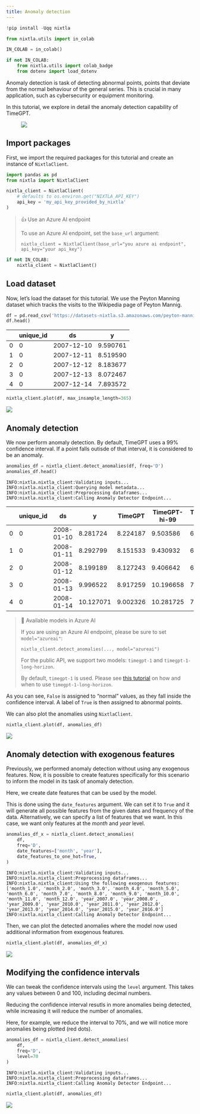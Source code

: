 ```yaml
---
title: Anomaly detection
---
```



```python
!pip install -Uqq nixtla
```



```python
from nixtla.utils import in_colab
```



```python
IN_COLAB = in_colab()
```



```python
if not IN_COLAB:
    from nixtla.utils import colab_badge
    from dotenv import load_dotenv
```


Anomaly detection is task of detecting abnormal points, points that
deviate from the normal behaviour of the general series. This is crucial
in many application, such as cybersecurity or equipment monitoring.

In this tutorial, we explore in detail the anomaly detection capability
of TimeGPT.

<figure>
<a
href="https://colab.research.google.com/github/Nixtla/nixtla/blob/main/nbs/docs/tutorials/20_anomaly_detection.ipynb"><img
src="https://colab.research.google.com/assets/colab-badge.svg" /></a>
</figure>

## Import packages

First, we import the required packages for this tutorial and create an
instance of `NixtlaClient`.

```python
import pandas as pd
from nixtla import NixtlaClient
```


```python
nixtla_client = NixtlaClient(
    # defaults to os.environ.get("NIXTLA_API_KEY")
    api_key = 'my_api_key_provided_by_nixtla'
)
```

> 👍 Use an Azure AI endpoint
>
> To use an Azure AI endpoint, set the `base_url` argument:
>
> `nixtla_client = NixtlaClient(base_url="you azure ai endpoint", api_key="your api_key")`


```python
if not IN_COLAB:
    nixtla_client = NixtlaClient()
```


## Load dataset

Now, let’s load the dataset for this tutorial. We use the Peyton Manning
dataset which tracks the visits to the Wikipedia page of Peyton Mannig.

```python
df = pd.read_csv('https://datasets-nixtla.s3.amazonaws.com/peyton-manning.csv')
df.head()
```

|     | unique_id | ds         | y        |
|-----|-----------|------------|----------|
| 0   | 0         | 2007-12-10 | 9.590761 |
| 1   | 0         | 2007-12-11 | 8.519590 |
| 2   | 0         | 2007-12-12 | 8.183677 |
| 3   | 0         | 2007-12-13 | 8.072467 |
| 4   | 0         | 2007-12-14 | 7.893572 |

```python
nixtla_client.plot(df, max_insample_length=365)
```

![](20_anomaly_detection_files/figure-markdown_strict/cell-11-output-1.png)

## Anomaly detection

We now perform anomaly detection. By default, TimeGPT uses a 99%
confidence interval. If a point falls outisde of that interval, it is
considered to be an anomaly.

```python
anomalies_df = nixtla_client.detect_anomalies(df, freq='D')
anomalies_df.head()
```

``` text
INFO:nixtla.nixtla_client:Validating inputs...
INFO:nixtla.nixtla_client:Querying model metadata...
INFO:nixtla.nixtla_client:Preprocessing dataframes...
INFO:nixtla.nixtla_client:Calling Anomaly Detector Endpoint...
```

|     | unique_id | ds         | y         | TimeGPT  | TimeGPT-hi-99 | TimeGPT-lo-99 | anomaly |
|-----|-----------|------------|-----------|----------|---------------|---------------|---------|
| 0   | 0         | 2008-01-10 | 8.281724  | 8.224187 | 9.503586      | 6.944788      | False   |
| 1   | 0         | 2008-01-11 | 8.292799  | 8.151533 | 9.430932      | 6.872135      | False   |
| 2   | 0         | 2008-01-12 | 8.199189  | 8.127243 | 9.406642      | 6.847845      | False   |
| 3   | 0         | 2008-01-13 | 9.996522  | 8.917259 | 10.196658     | 7.637861      | False   |
| 4   | 0         | 2008-01-14 | 10.127071 | 9.002326 | 10.281725     | 7.722928      | False   |

> 📘 Available models in Azure AI
>
> If you are using an Azure AI endpoint, please be sure to set
> `model="azureai"`:
>
> `nixtla_client.detect_anomalies(..., model="azureai")`
>
> For the public API, we support two models: `timegpt-1` and
> `timegpt-1-long-horizon`.
>
> By default, `timegpt-1` is used. Please see [this
> tutorial](https://docs.nixtla.io/docs/tutorials-long_horizon_forecasting)
> on how and when to use `timegpt-1-long-horizon`.

As you can see, `False` is assigned to “normal” values, as they fall
inside the confidence interval. A label of `True` is then assigned to
abnormal points.

We can also plot the anomalies using `NixtlaClient`.

```python
nixtla_client.plot(df, anomalies_df)
```

![](20_anomaly_detection_files/figure-markdown_strict/cell-13-output-1.png)

## Anomaly detection with exogenous features

Previously, we performed anomaly detection without using any exogenous
features. Now, it is possible to create features specifically for this
scenario to inform the model in its task of anomaly detection.

Here, we create date features that can be used by the model.

This is done using the `date_features` argument. We can set it to `True`
and it will generate all possible features from the given dates and
frequency of the data. Alternatively, we can specify a list of features
that we want. In this case, we want only features at the *month* and
*year* level.

```python
anomalies_df_x = nixtla_client.detect_anomalies(
    df,
    freq='D', 
    date_features=['month', 'year'],
    date_features_to_one_hot=True,
)
```

``` text
INFO:nixtla.nixtla_client:Validating inputs...
INFO:nixtla.nixtla_client:Preprocessing dataframes...
INFO:nixtla.nixtla_client:Using the following exogenous features: ['month_1.0', 'month_2.0', 'month_3.0', 'month_4.0', 'month_5.0', 'month_6.0', 'month_7.0', 'month_8.0', 'month_9.0', 'month_10.0', 'month_11.0', 'month_12.0', 'year_2007.0', 'year_2008.0', 'year_2009.0', 'year_2010.0', 'year_2011.0', 'year_2012.0', 'year_2013.0', 'year_2014.0', 'year_2015.0', 'year_2016.0']
INFO:nixtla.nixtla_client:Calling Anomaly Detector Endpoint...
```

Then, we can plot the detected anomalies where the model now used
additional information from exogenous features.

```python
nixtla_client.plot(df, anomalies_df_x)
```

![](20_anomaly_detection_files/figure-markdown_strict/cell-15-output-1.png)

## Modifying the confidence intervals

We can tweak the confidence intervals using the `level` argument. This
takes any values between 0 and 100, including decimal numbers.

Reducing the confidence interval resutls in more anomalies being
detected, while increasing it will reduce the number of anomalies.

Here, for example, we reduce the interval to 70%, and we will notice
more anomalies being plotted (red dots).

```python
anomalies_df = nixtla_client.detect_anomalies(
    df, 
    freq='D',
    level=70
)
```

``` text
INFO:nixtla.nixtla_client:Validating inputs...
INFO:nixtla.nixtla_client:Preprocessing dataframes...
INFO:nixtla.nixtla_client:Calling Anomaly Detector Endpoint...
```

```python
nixtla_client.plot(df, anomalies_df)
```

![](20_anomaly_detection_files/figure-markdown_strict/cell-17-output-1.png)

